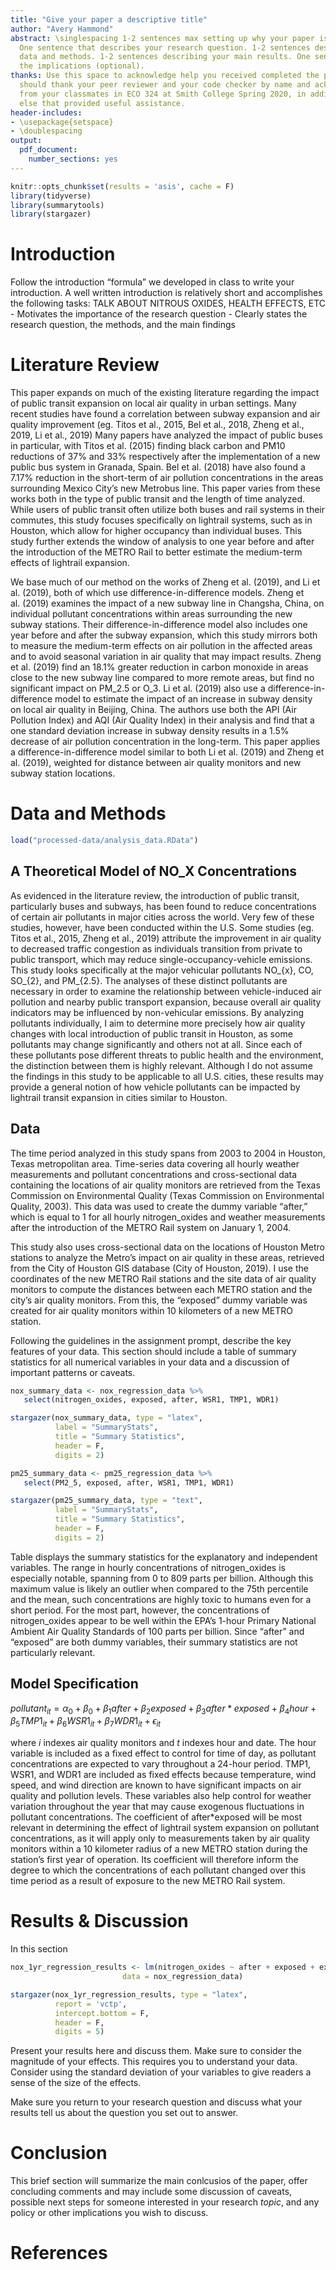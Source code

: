 ```yaml
---
title: "Give your paper a descriptive title"
author: "Avery Hammond"
abstract: \singlespacing 1-2 sentences max setting up why your paper is important.
  One sentence that describes your research question. 1-2 sentences describing your
  data and methods. 1-2 sentences describing your main results. One sentence stating
  the implications (optional).
thanks: Use this space to acknowledge help you received completed the project. You
  should thank your peer reviewer and your code checker by name and acknowledge comments
  from your classmates in ECO 324 at Smith College Spring 2020, in addition to anyone
  else that provided useful assistance.
header-includes:
- \usepackage{setspace}
- \doublespacing
output:
  pdf_document:
    number_sections: yes
---
```


```r
knitr::opts_chunk$set(results = 'asis', cache = F)
library(tidyverse)
library(summarytools)
library(stargazer)

```


# Introduction

Follow the introduction "formula" we developed in class to write your introduction. A well written introduction is relatively short and accomplishes the following tasks:
 TALK ABOUT NITROUS OXIDES, HEALTH EFFECTS, ETC
- Motivates the importance of the research question
- Clearly states the research question, the methods, and the main findings

# Literature Review

This paper expands on much of the existing literature regarding the impact of public transit expansion on local air quality in urban settings. Many recent studies have found a correlation between subway expansion and air quality improvement (eg. Titos et al., 2015, Bel et al., 2018, Zheng et al., 2019, Li et al., 2019) Many papers have analyzed the impact of public buses in particular, with Titos et al. (2015) finding black carbon and PM10 reductions of 37% and 33% respectively after the implementation of a new public bus system in Granada, Spain. Bel et al. (2018) have also found a 7.17% reduction in the short-term of air pollution concentrations in the areas surrounding Mexico City's new Metrobus line. This paper varies from these works both in the type of public transit and the length of time analyzed. While users of public transit often utilize both buses and rail systems in their commutes, this study focuses specifically on lightrail systems, such as in Houston, which allow for higher occupancy than individual buses. This study further extends the window of analysis to one year before and after the introduction of the METRO Rail to better estimate the medium-term effects of lightrail expansion. 

We base much of our method on the works of Zheng et al. (2019), and Li et al. (2019),  both of which use difference-in-difference models. Zheng et al. (2019) examines the impact of a new subway line in Changsha, China, on individual pollutant concentrations within areas surrounding the new subway stations. Their difference-in-difference model also includes one year before and after the subway expansion, which this study mirrors both to measure the medium-term effects on air pollution in the affected areas and to avoid seasonal variation in air quality that may impact results. Zheng et al. (2019) find an 18.1% greater reduction in carbon monoxide in areas close to the new subway line compared to more remote areas, but find no significant impact on PM_2.5 or O_3. Li et al. (2019) also use a difference-in-difference model to estimate the impact of an increase in subway density on local air quality in Beijing, China. The authors use both the API (Air Pollution Index) and AQI (Air Quality Index) in their analysis and find that a one standard deviation increase in subway density results in a 1.5% decrease of air pollution concentration in the long-term. This paper applies a difference-in-difference model similar to both Li et al. (2019) and Zheng et al. (2019), weighted for distance between air quality monitors and new subway station locations. 

# Data and Methods

```r
load("processed-data/analysis_data.RData")
```


## A Theoretical Model of NO_X Concentrations

As evidenced in the literature review, the introduction of public transit, particularly buses and subways, has been found to reduce concentrations of certain air pollutants in major cities across the world. Very few of these studies, however, have been conducted within the U.S. Some studies (eg. Titos et al., 2015, Zheng et al., 2019) attribute the improvement in air quality to decreased traffic congestion as individuals transition from private to public transport, which may reduce single-occupancy-vehicle emissions. This study looks specifically at the major vehicular pollutants NO_{x}, CO, SO_{2}, and PM_{2.5}. The analyses of these distinct pollutants are necessary in order to examine the relationship between vehicle-induced air pollution and nearby public transport expansion, because overall air quality indicators may be influenced by non-vehicular emissions. By analyzing pollutants individually, I aim to determine more precisely how air quality changes with local introduction of public transit in Houston, as some pollutants may change significantly and others not at all. Since each of these pollutants pose different threats to public health and the environment, the distinction between them is highly relevant. Although I do not assume the findings in this study to be applicable to all U.S. cities, these results may provide a general notion of how vehicle pollutants can be impacted by lightrail transit expansion in cities similar to Houston.


## Data

The time period analyzed in this study spans from 2003 to 2004 in Houston, Texas metropolitan area. Time-series data covering all hourly weather measurements and pollutant concentrations and cross-sectional data containing the locations of air quality monitors are retrieved from the Texas Commission on Environmental Quality (Texas Commission on Environmental Quality, 2003). This data was used to create the dummy variable "after," which is equal to 1 for all hourly nitrogen\_oxides and weather measurements after the introduction of the METRO Rail system on January 1, 2004. 

This study also uses cross-sectional data on the locations of Houston Metro stations to analyze the Metro's impact on air quality in these areas, retrieved from the City of Houston GIS database (City of Houston, 2019). I use the coordinates of the new METRO Rail stations and the site data of air quality monitors to compute the distances between each METRO station and the city's air quality monitors. From this, the "exposed" dummy variable was created for air quality monitors within 10 kilometers of a new METRO station. 

\begin{table}
\centering
\caption{Variable definitions}
\label{variableDefinitions}
\begin{tabular}{ll}
\hline
\hline
Variable name      & Description                                                                \\    
\hline
exposed            & Air quality monitors located within 3 kilometers of a new subway station   \\
after              & Dates following the introduction of the METRO Rail on 01/01/2004           \\
ozone              & Concentration of ozone in parts per billion                                \\
nitrogen$_oxides   & Concentration of nitrogen oxides in parts per billion                      \\       
TMP1               & Temperature measured in degrees celcius                                    \\
WDR1               & Wind direction measured in degrees compass                                 \\
WSR1               & Wind speed measured in meters per second                                   \\
\hline
\end{tabular}
\end{table}
 
Following the guidelines in the assignment prompt, describe the key features of your data. This section should include a table of summary statistics for all numerical variables in your data and a discussion of important patterns or caveats.

```r

nox_summary_data <- nox_regression_data %>%
   select(nitrogen_oxides, exposed, after, WSR1, TMP1, WDR1)

stargazer(nox_summary_data, type = "latex",
          label = "SummaryStats",
          title = "Summary Statistics",
          header = F,
          digits = 2)

```

```r

pm25_summary_data <- pm25_regression_data %>%
   select(PM2_5, exposed, after, WSR1, TMP1, WDR1)

stargazer(pm25_summary_data, type = "text",
          label = "SummaryStats",
          title = "Summary Statistics",
          header = F,
          digits = 2)

```

Table \ref{SummaryStats} displays the summary statistics for the explanatory and independent variables. The range in hourly concentrations of nitrogen\_oxides is especially notable, spanning from 0 to 809 parts per billion. Although this maximum value is likely an outlier when compared to the 75th percentile and the mean, such concentrations are highly toxic to humans even for a short period. For the most part, however, the concentrations of nitrogen\_oxides appear to be well within the EPA's 1-hour Primary National Ambient Air Quality Standards of 100 parts per billion. Since "after" and "exposed" are both dummy variables, their summary statistics are not particularly relevant. 

## Model Specification

$pollutant_{it} = \alpha_{0} + \beta_{0} + \beta_{1}after + \beta_{2}exposed + \beta_{3}after*exposed + \beta_{4}hour + \beta_{5}TMP1_{it} +  \beta_{6}WSR1_{it} + \beta_{7}WDR1_{it} + \epsilon_{it}$

where $i$ indexes air quality monitors and $t$ indexes hour and date. The hour variable is included as a fixed effect to control for time of day, as pollutant concentrations are expected to vary throughout a 24-hour period. TMP1, WSR1, and WDR1 are included as fixed effects because temperature, wind speed, and wind direction are known to have significant impacts on air quality and pollution levels. These variables also help control for weather variation throughout the year that may cause exogenous fluctuations in pollutant concentrations. The coefficient of after*exposed will be most relevant in determining the effect of lightrail system expansion on pollutant concentrations, as it will apply only to measurements taken by air quality monitors within a 10 kilometer radius of a new METRO station during the station's first year of operation. Its coefficient will therefore inform the degree to which the concentrations of each pollutant changed over this time period as a result of exposure to the new METRO Rail system.


# Results & Discussion

In this section

```r

nox_1yr_regression_results <- lm(nitrogen_oxides ~ after + exposed + exposed*after + as.factor(hour) + TMP1 + WSR1 + WDR1, 
                         data = nox_regression_data)

stargazer(nox_1yr_regression_results, type = "latex",
          report = 'vctp',
          intercept.bottom = F,
          header = F,
          digits = 5)
```


Present your results here and discuss them. Make sure to consider the magnitude of your effects. This requires you to understand your data. Consider using the standard deviation of your variables to give readers a sense of the size of the effects.

Make sure you return to your research question and discuss what your results tell us about the question you set out to answer.



# Conclusion

This brief section will summarize the main conlcusios of the paper, offer concluding comments and may include some discussion of caveats, possible next steps for someone interested in your research *topic*, and any policy or other implications you wish to discuss.

# References
